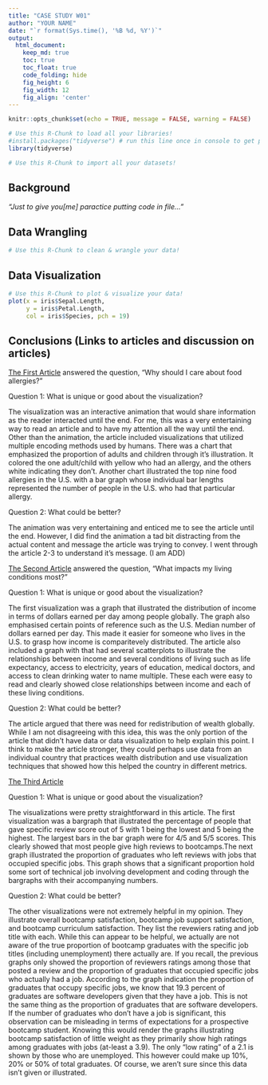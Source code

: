 ```yaml
---
title: "CASE STUDY W01"
author: "YOUR NAME"
date: "`r format(Sys.time(), '%B %d, %Y')`"
output:
  html_document:  
    keep_md: true
    toc: true
    toc_float: true
    code_folding: hide
    fig_height: 6
    fig_width: 12
    fig_align: 'center'
---
```


```r
knitr::opts_chunk$set(echo = TRUE, message = FALSE, warning = FALSE)
```

```r
# Use this R-Chunk to load all your libraries!
#install.packages("tidyverse") # run this line once in console to get package
library(tidyverse)

```

```r
# Use this R-Chunk to import all your datasets!

```

## Background

_"Just to give you[me] paractice putting code in file..."_

## Data Wrangling

```r
# Use this R-Chunk to clean & wrangle your data!

```

## Data Visualization

```r
# Use this R-Chunk to plot & visualize your data!
plot(x = iris$Sepal.Length,
     y = iris$Petal.Length,
     col = iris$Species, pch = 19)
```


## Conclusions (Links to articles and discussion on articles)

[The First Article](https://pudding.cool/2021/12/sesame/) answered the 
question, "Why should I care about food allergies?"

Question 1: What is unique or good about the visualization?

The visualization was an interactive animation that would share information as the reader interacted until the end. For me, this was a very entertaining way to read an article and to have my attention all the way until the end. Other than the animation, the article included visualizations that utilized multiple encoding methods used by humans. There was a chart that emphasized the proportion of adults and children through it's illustration. It colored the one adult/child with yellow who had an allergy, and the others white indicating they don't. Another chart illustrated the top nine food allergies in the U.S. with a bar graph whose individual bar lengths represented the number of people in the U.S. who had that particular allergy. 

Question 2: What could be better?

The animation was very entertaining and enticed me to see the article until the end. However, I did find the animation a tad bit distracting from the actual content and message the article was trying to convey. I went through the article 2-3 to understand it's message. (I am ADD)

[The Second Article](https://ourworldindata.org/global-economic-inequality-introduction) answered the question, "What impacts my living conditions most?"

Question 1: What is unique or good about the visualization?

The first visualization was a graph that illustrated the distribution of income in terms of dollars earned per day among people globally. The graph also emphasised certain points of reference such as the U.S. Median number of dollars earned per day. This made it easier for someone who lives in the U.S. to grasp how income is comparitevely distributed. The article also included a graph with that had several scatterplots to illustrate the relationships between income and several conditions of living such as life expectancy, access to electricity, years of education, medical doctors, and access to clean drinking water to name multiple. These each were easy to read and clearly showed close relationships between income and each of these living conditions. 

Question 2: What could be better?

The article argued that there was need for redistribution of wealth globally. While I am not disagreeing with this idea, this was the only portion of the article that didn't have data or data visualization to help explain this point. I think to make the article stronger, they could perhaps use data from an individual country that practices wealth distribution and use visualization techniques that showed how this helped the country in different metrics. 

[The Third Article](https://priceonomics.com/bootcamp-satisfaction-statistics-what-jobs-can-you/)

Question 1: What is unique or good about the visualization?

The visualizations were pretty straightforward in this article. The first visualization was a bargraph that illustrated the percentage of people that gave specific review score out of 5 with 1 being the lowest and 5 being the highest. 
The largest bars in the bar graph were for 4/5 and 5/5 scores. This clearly showed that most people give high reviews to bootcamps.The next graph illustrated the proportion of graduates who left reviews with jobs that occupied specific jobs. This graph shows that a significant proportion hold some sort of technical job involving development and coding through the bargraphs with their accompanying numbers. 

Question 2: What could be better?

The other visualizations were not extremely helpful in my opinion. They illustrate overall bootcamp satisfaction, bootcamp job support satisfaction, and bootcamp curriculum satisfaction. They list the revewiers rating and job title with each. While this can appear to be helpful, we actually are not aware of the true proportion of bootcamp graduates with the specific job titles (including unemployment) there actually are. If you recall, the previous graphs only showed the proportion of reviewers ratings among those that posted a review and the  proportion of graduates that occupied specific jobs who actually had a job. According to the graph indication the proportion of graduates that occupy specific jobs, we know that 19.3 percent of graduates are software developers given that they have a job. This is not the same thing as the proportion of graduates that are software developers. If the number of graduates who don't have a job is significant, this observation can be misleading in terms of expectations for a prospective bootcamp student. Knowing this would render the graphs illustrating bootcamp satisfaction of little weight as they primarily show high ratings among graduates with jobs (at-least a 3.9). The only "low rating" of a 2.1 is shown by those who are unemployed. This however could make up 10%, 20% or 50% of total graduates. Of course, we aren't sure since this data isn't given or illustrated. 

